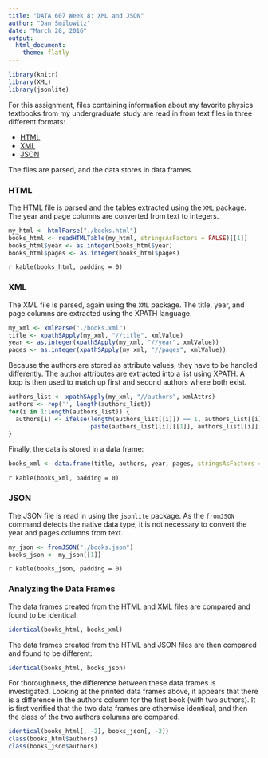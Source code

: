 ```yaml
---
title: "DATA 607 Week 8: XML and JSON"
author: "Dan Smilowitz"
date: "March 20, 2016"
output: 
  html_document: 
    theme: flatly
---
```


```r
library(knitr)
library(XML)
library(jsonlite)
```

For this assignment, files containing information about my favorite physics textbooks from my undergraduate study are read in from text files in three different formats:

- [HTML](https://raw.githubusercontent.com/dsmilo/DATA607/master/books.html)
- [XML](https://raw.githubusercontent.com/dsmilo/DATA607/master/books.xml)
- [JSON](https://raw.githubusercontent.com/dsmilo/DATA607/master/books.json)

The files are parsed, and the data stores in data frames. 

### HTML

The HTML file is parsed and the tables extracted using the `XML` package.  The year and page columns are converted from text to integers.
```r
my_html <- htmlParse("./books.html")
books_html <- readHTMLTable(my_html, stringsAsFactors = FALSE)[[1]]
books_html$year <- as.integer(books_html$year)
books_html$pages <- as.integer(books_html$pages)
```

`r kable(books_html, padding = 0)`


### XML

The XML file is parsed, again using the `XML` package.  The title, year, and page columns are extracted using the XPATH language.
```r
my_xml <- xmlParse("./books.xml")
title <- xpathSApply(my_xml, "//title", xmlValue)
year <- as.integer(xpathSApply(my_xml, "//year", xmlValue))
pages <- as.integer(xpathSApply(my_xml, "//pages", xmlValue))
```

Because the authors are stored as attribute values, they have to be handled differently.  The author attributes are extracted into a list using XPATH.  A loop is then used to match up first and second authors where both exist.
```r
authors_list <- xpathSApply(my_xml, "//authors", xmlAttrs)
authors <- rep('', length(authors_list))
for(i in 1:length(authors_list)) {
  authors[i] <- ifelse(length(authors_list[[i]]) == 1, authors_list[[i]][[1]],
                       paste(authors_list[[i]][[1]], authors_list[[i]][[2]], sep = "; "))
}
```

Finally, the data is stored in a data frame:
```r
books_xml <- data.frame(title, authors, year, pages, stringsAsFactors = FALSE)
```

`r kable(books_xml, padding = 0)`


### JSON

The JSON file is read in using the `jsonlite` package.  As the `fromJSON` command detects the native data type, it is not necessary to convert the year and pages columns from text.
```r
my_json <- fromJSON("./books.json")
books_json <- my_json[[1]]
```

`r kable(books_json, padding = 0)`


### Analyzing the Data Frames

The data frames created from the HTML and XML files are compared and found to be identical:
```r
identical(books_html, books_xml)
```

The data frames created from the HTML and JSON files are then compared and found to be different:
```r
identical(books_html, books_json)
```

For thoroughness, the difference between these data frames is investigated.  Looking at the printed data frames above, it appears that there is a difference in the authors column for the first book (with two authors).  It is first verified that the two data frames are otherwise identical, and then the class of the two authors columns are compared.
```r
identical(books_html[, -2], books_json[, -2])
class(books_html$authors)
class(books_json$authors)
```
